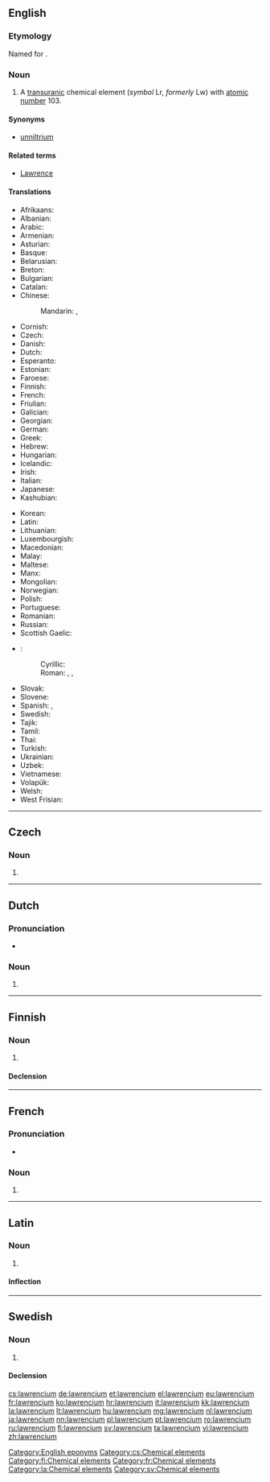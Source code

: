 {{also|Lawrencium}}
==English==

{{elements|Lr|nobelium|No|rutherfordium|Rf}}

===Etymology===
Named for {{w|Ernest Lawrence}}.

===Noun===
{{en-noun|-}}
{{wikipedia}}

# A [[transuranic]] chemical element (''symbol'' Lr, ''formerly'' Lw) with [[atomic number]] 103.

====Synonyms====
* [[unniltrium]]

====Related terms====
* [[w:Ernest Lawrence|Lawrence]]

====Translations====
{{trans-top|chemical element}}
* Afrikaans: {{t-|af|lawrencium}}
* Albanian: {{t-|sq|lorencium}}
* Arabic: {{t-|ar|لورنسيوم|tr=loránsiyum|m}}
* Armenian: {{t-|hy|լոուրենսիում|tr=lourensium}}
* Asturian: {{t-|ast|laurenciu|m}}
* Basque: {{t-|eu|laurentzioa}}
* Belarusian: {{t-|be|лаўрэнсiй|tr=laurénsij|m}}
* Breton: {{t-|br|laorenciom}}
* Bulgarian: {{t-|bg|лавренций|tr=lavréntsij|m}}
* Catalan: {{t-|ca|laurenci|m}}
* Chinese:
*: Mandarin: {{t|cmn|鐒}}, {{t|cmn|铹|tr=láo}}
* Cornish: {{t-|kw|lawrencyum}}
* Czech: {{t+|cs|lawrencium}}
* Danish: {{t-|da|lawrencium}}
* Dutch: {{t+|nl|lawrencium|n}}
* Esperanto: {{t-|eo|laŭrencio}}
* Estonian: {{t-|et|lavrentsium}}
* Faroese: {{t-|fo|lawrencium}}
* Finnish: {{t+|fi|lawrencium}}
* French: {{t+|fr|lawrencium|m}}
* Friulian: {{tø|fur|laurenzi}}
* Galician: {{t+|gl|laurencio|m}}
* Georgian: {{t-|ka|ლაურენსიუმი|tr=laurensiumi}}
* German: {{t+|de|Lawrencium|n}}
* Greek: {{t+|el|λωρένσιο|n|tr=lorénsio}}
* Hebrew: {{t+|he|לורנציום|tr=loréntsiyum}}
* Hungarian: {{t+|hu|laurencium}}
* Icelandic: {{t-|is|lárensín}}
* Irish: {{t-|ga|láirinciam}}
* Italian: {{t+|it|laurenzio|m}}
* Japanese: {{t+|ja|ローレンシウム|tr=rorenshiumu}}
* Kashubian: {{t-|csb|lorens}}
{{trans-mid}}
* Korean: {{t+|ko|로렌슘|tr=rorensyum}}
* Latin: {{t+|la|lawrencium}}
* Lithuanian: {{t-|lt|lorensis}}
* Luxembourgish: {{t-|lb|Lawrencium}}
* Macedonian: {{t-|mk|лоренсиум|tr=lorénsium|m}}
* Malay: {{t-|ms|lawrensium}}
* Maltese: {{t-|mt|lawrenzjum}}
* Manx: {{t-|gv|lawrencium}}
* Mongolian: {{t-|mn|лоуренси|tr=lourensi}}
* Norwegian: {{t-|no|lawrencium}}
* Polish: {{t+|pl|lorens|m}}
* Portuguese: {{t+|pt|laurêncio|m}}
* Romanian: {{t+|ro|lawrenciu|n}}
* Russian: {{t+|ru|лоуренсий|m|tr=lourénsij}}
* Scottish Gaelic: {{t-|gd|làirinciam}}
* {{ttbc|sh}}:
*: Cyrillic: {{t-|sh|лавренциjум|m}}
*: Roman: {{t-|sh|lavrencijum|m}}, {{t-|sh|lawrencij|m}}, {{t-|sh|lorensij|m}}
* Slovak: {{t-|sk|lawrencium}}
* Slovene: {{t+|sl|lavrencij}}
* Spanish: {{t-|es|lawrencio|m}}, {{t+|es|laurencio|m}}
* Swedish: {{t+|sv|lawrencium|n}}
* Tajik: {{t-|tg|lourensi'}}
* Tamil: {{t-|ta|லோரென்சியம்|tr=lōrenciyam}}
* Thai: {{t-|th|ลอร์เรนเซียม|tr=lorēnsiam}}
* Turkish: {{t+|tr|lorentiyum}}
* Ukrainian: {{t-|uk|лоуренсiй|tr=lourénsij|m}}
* Uzbek: {{t-|uz|лоуренсий|tr=lourensiy|sc=Cyrl}}
* Vietnamese: {{t-|vi|lorenxi}}
* Volapük: {{t+|vo|laurensin}}
* Welsh: {{t+|cy|lawrenciwm}}
* West Frisian: {{t-|fy|lawrencium}}
{{trans-bottom}}

[[Category:English eponyms]]

----

==Czech==

===Noun===
{{cs-noun|g=n}}

# {{l|en|lawrencium}}

[[Category:cs:Chemical elements]]

----

==Dutch==
{{wikipedia|lang=nl}}
{{elements|Lr|nobelium|No|rutherfordium|Rf|lang=nl}}

===Pronunciation===
* {{audio|Nl-lawrencium.ogg|Audio}}

===Noun===
{{nl-noun|n|-|-}}

# {{l|en|lawrencium}}

----

==Finnish==
{{wikipedia|lang=fi}}

===Noun===
{{fi-noun}}

# {{l|en|lawrencium}}

====Declension====
{{fi-decl-risti|lawrencium|i=0}}

[[Category:fi:Chemical elements]]

----

==French==

===Pronunciation===
* {{IPA|/lɔ.ʁɑ̃.sjɔm/|lang=fr}}

===Noun===
{{fr-noun|m}}

# {{l|en|lawrencium}}

[[Category:fr:Chemical elements]]

----

==Latin==
{{wikipedia|lang=la}}

===Noun===
{{la-noun|lawrencium|lawrencii|lawrenciī|n|second}}

# {{l|en|lawrencium}}

====Inflection====
{{la-decl-2nd-N|lawrenci}}

[[Category:la:Chemical elements]]

----

==Swedish==
{{wikipedia|lang=sv}}

===Noun===
{{sv-noun|n|-}}

# {{l|en|lawrencium}}

====Declension====
{{sv-noun-unc-irreg-n|2=lawrenciumet}}

[[Category:sv:Chemical elements]]

[[cs:lawrencium]]
[[de:lawrencium]]
[[et:lawrencium]]
[[el:lawrencium]]
[[eu:lawrencium]]
[[fr:lawrencium]]
[[ko:lawrencium]]
[[hr:lawrencium]]
[[it:lawrencium]]
[[kk:lawrencium]]
[[la:lawrencium]]
[[lt:lawrencium]]
[[hu:lawrencium]]
[[mg:lawrencium]]
[[nl:lawrencium]]
[[ja:lawrencium]]
[[nn:lawrencium]]
[[pl:lawrencium]]
[[pt:lawrencium]]
[[ro:lawrencium]]
[[ru:lawrencium]]
[[fi:lawrencium]]
[[sv:lawrencium]]
[[ta:lawrencium]]
[[vi:lawrencium]]
[[zh:lawrencium]]